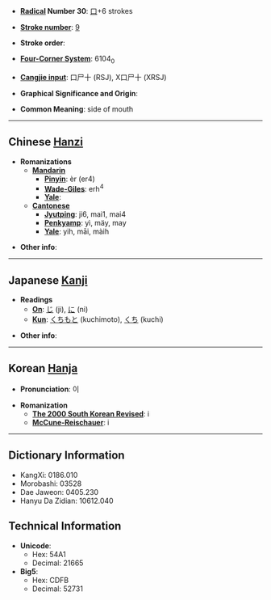 * '''[[Wiktionary:Chinese radical index|Radical]] Number 30''': [[Wiktionary:Chinese radical index 口|口]]+6 strokes

* '''[[Wiktionary:Chinese total strokes index|Stroke number]]''': [[Wiktionary:Chinese total strokes index 9|9]]

* '''Stroke order''': 

* '''[[Wiktionary:Chinese four corner index|Four-Corner System]]''': 6104<sub>0</sub>

* '''[[Wiktionary:Chinese Cangjie index|Cangjie input]]''': 口尸十 (RSJ), X口尸十 (XRSJ)

* '''Graphical Significance and Origin''': 

* '''Common Meaning''': side of mouth

----

== Chinese [[Hanzi]] ==

* '''Romanizations'''
** '''[[Mandarin]]'''
*** '''[[Pinyin]]''': èr (er4)
*** '''[[Wade-Giles]]''': erh<sup>4</sup>
*** '''[[Yale]]''': 
** '''[[Cantonese]]'''
*** '''[[Jyutping]]''': ji6, mai1, mai4
*** '''[[Penkyamp]]''': yì, mäy, may
*** '''[[Yale]]''': yih, māi, màih

* '''Other info''': 

----

== Japanese [[Kanji]] ==

* '''Readings'''
** '''[[On]]''': [[じ]] (ji), [[に]] (ni)
** '''[[Kun]]''': [[くちもと]] (kuchimoto), [[くち]] (kuchi)

* '''Other info''':  

----

== Korean [[Hanja]] ==

* '''Pronunciation''': 이

* '''Romanization'''
** '''[[The 2000 South Korean Revised Romanization|The 2000 South Korean Revised]]''': i
** '''[[McCune-Reischauer]]''': i

----

== Dictionary Information ==

* KangXi: 0186.010
* Morobashi: 03528
* Dae Jaweon: 0405.230
* Hanyu Da Zidian: 10612.040

== Technical Information ==

* '''Unicode''':
** Hex: 54A1
** Decimal: 21665
* '''Big5''':
** Hex: CDFB
** Decimal: 52731
